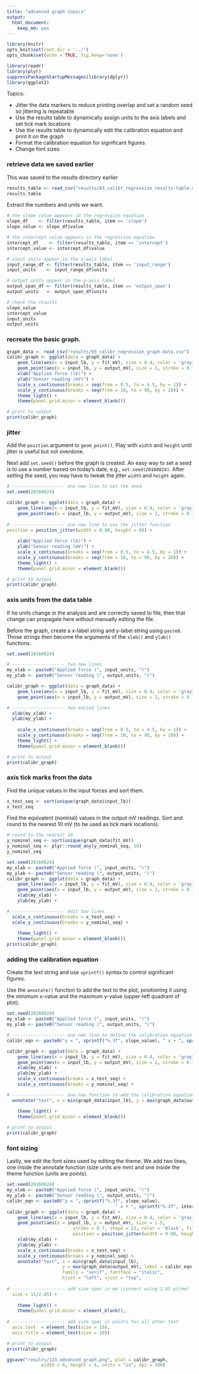 ```yaml
---
title: "advanced graph topics"
output:
  html_document:
    keep_md: yes
---
```


```r
library(knitr)
opts_knit$set(root.dir = '../')
opts_chunk$set(echo = TRUE, fig.keep='none')
```

```r
library(readr)
library(plyr)
suppressPackageStartupMessages(library(dplyr))
library(ggplot2)
```

Topics: 

- Jitter the data markers to reduce printing overlap and set a random seed so jittering is repeatable 
- Use the results table to dynamically assign units to the axis labels and set  tick mark locations
- Use the results table to dynamically edit the calibration equation and print it on the graph
- Format the calibration equation for significant figures
- Change font sizes

### retrieve data we saved earlier

This was saved to the results directory earlier

```r
results_table <- read_csv("results/03_calibr_regression_results-table.csv")
results_table
```

Extract the numbers and units we want. 

```r
# the slope value appears in the regression equation
slope_df    <- filter(results_table, item == 'slope')
slope_value <- slope_df$value

# the intercept value appears in the regression equation
intercept_df    <- filter(results_table, item == 'intercept')
intercept_value <- intercept_df$value

# input units appear in the x-axis label
input_range_df <- filter(results_table, item == 'input_range')
input_units    <- input_range_df$units

# output units appear in the y-axis label
output_span_df <- filter(results_table, item == 'output_span')
output_units   <- output_span_df$units

# check the results
slope_value
intercept_value
input_units
output_units
```


### recreate the basic graph. 

```r
graph_data <- read_csv("results/03_calibr_regression_graph-data.csv")
calibr_graph <- ggplot(data = graph_data) +
	geom_line(aes(x = input_lb, y = fit_mV), size = 0.4, color = 'gray70') + 
	geom_point(aes(x = input_lb, y = output_mV), size = 2, stroke = 0.7, shape = 21, color = 'black', fill= 'gray70') + 
	xlab("Applied force (lb)") + 
	ylab("Sensor reading (mV)") +
	scale_x_continuous(breaks = seq(from = 0.5, to = 4.5, by = 1)) +
	scale_y_continuous(breaks = seq(from = 10, to = 90, by = 20)) +
	theme_light() +
	theme(panel.grid.minor = element_blank())

# print to output	
print(calibr_graph)
```

### jitter

Add the `position` argument to `geom_point()`, Play with `width` and `height` until jitter is useful but not overdone. 

Next add `set.seed()` before the graph is created. An easy way to set a seed is to use a number based on today's date, e.g., `set.seed(20160824)`. After setting the seed, you may have to tweak the jitter `width` and `height` again. 

```r
# -------------------- one new line to set the seed
set.seed(20160824)

calibr_graph <- ggplot(data = graph_data) +
	geom_line(aes(x = input_lb, y = fit_mV), size = 0.4, color = 'gray70') + 
	geom_point(aes(x = input_lb, y = output_mV), size = 2, stroke = 0.7, shape = 21, color = 'black', fill= 'gray70', 
						 
# -------------------- one new line to use the jitter function
position = position_jitter(width = 0.08, height = 0)) + 
	
	xlab("Applied force (lb)") + 
	ylab("Sensor reading (mV)") +
	scale_x_continuous(breaks = seq(from = 0.5, to = 4.5, by = 1)) +
	scale_y_continuous(breaks = seq(from = 10, to = 90, by = 20)) +
	theme_light() +
	theme(panel.grid.minor = element_blank())

# print to output	
print(calibr_graph)
```

### axis units from the data table

If he units change in the analysis and are correctly saved to file, then that change can propagate here without manually editing the file. 

Before the graph, create a x-label string and y-label string using `paste0`. Those strings then become the arguments of the `xlab()` and `ylab()` functions. 

```r
set.seed(20160824)

# -------------------- two new lines
my_xlab <- paste0("Applied force (", input_units, ")")
my_ylab <- paste0("Sensor reading (", output_units, ")")

calibr_graph <- ggplot(data = graph_data) +
	geom_line(aes(x = input_lb, y = fit_mV), size = 0.4, color = 'gray70') + 
	geom_point(aes(x = input_lb, y = output_mV), size = 2, stroke = 0.7, shape = 21, color = 'black', fill= 'gray70', position = position_jitter(width = 0.08, height = 0)) + 

# -------------------- two edited lines	
  xlab(my_xlab) + 
  ylab(my_ylab) +
	
	scale_x_continuous(breaks = seq(from = 0.5, to = 4.5, by = 1)) +
	scale_y_continuous(breaks = seq(from = 10, to = 90, by = 20)) +
	theme_light() +
	theme(panel.grid.minor = element_blank())

# print to output	
print(calibr_graph)
```

### axis tick marks from the data

Find the unique values in the input forces and sort them. 

```r
x_test_seq <- sort(unique(graph_data$input_lb))
x_test_seq
```

Find the equivalent (nominal) values in the output mV readings. Sort and round to the nearest 10 mV (to be used as tick mark locations). 

```r
# round to the nearest 10
y_nominal_seq <- sort(unique(graph_data$fit_mV))
y_nominal_seq <- plyr::round_any(y_nominal_seq, 10)
y_nominal_seq
```

```r
set.seed(20160824)
my_xlab <- paste0("Applied force (", input_units, ")")
my_ylab <- paste0("Sensor reading (", output_units, ")")
calibr_graph <- ggplot(data = graph_data) +
	geom_line(aes(x = input_lb, y = fit_mV), size = 0.4, color = 'gray70') + 
	geom_point(aes(x = input_lb, y = output_mV), size = 2, stroke = 0.7, shape = 21, color = 'black', fill= 'gray70', position = position_jitter(width = 0.08, height = 0)) + 
	xlab(my_xlab) + 
	ylab(my_ylab) +

# -------------------- edit two lines
  scale_x_continuous(breaks = x_test_seq) +
  scale_y_continuous(breaks = y_nominal_seq) +
	
	theme_light() +
	theme(panel.grid.minor = element_blank())
print(calibr_graph)
```


### adding the calibration equation

Create the text string and use `sprintf()` syntax to control significant figures.

Use the `annotate()` function to add the text to the plot, positioning it using the minimum x-value and the maximum y-value (upper-left quadrant of plot).  

```r
set.seed(20160824)
my_xlab <- paste0("Applied force (", input_units, ")")
my_ylab <- paste0("Sensor reading (", output_units, ")")

# -------------------- one new line to define the calibration equation
calibr_eqn <- paste0("y = ", sprintf("%.3f", slope_value), " x + ", sprintf("%.3f", intercept_value)) 

calibr_graph <- ggplot(data = graph_data) +
	geom_line(aes(x = input_lb, y = fit_mV), size = 0.4, color = 'gray70') + 
	geom_point(aes(x = input_lb, y = output_mV), size = 2, stroke = 0.7, shape = 21, color = 'black', fill= 'gray70', position = position_jitter(width = 0.08, height = 0)) + 
	xlab(my_xlab) + 
	ylab(my_ylab) +
	scale_x_continuous(breaks = x_test_seq) +
	scale_y_continuous(breaks = y_nominal_seq) +

# -------------------- one new function to add the calibration equation
  annotate("text", x = min(graph_data$input_lb), y = max(graph_data$output_mV), label = calibr_eqn, family = "serif", fontface = "italic", hjust = "left", vjust = "top") + 

	theme_light() +
	theme(panel.grid.minor = element_blank())
		
# print to output	
print(calibr_graph)
```

### font sizing

Lastly, we edit the font sizes used by editing the theme. We add two lines, one inside the annotate function (size units are mm) and one inside the theme function (units are points). 

```r
set.seed(20160824)
my_xlab <- paste0("Applied force (", input_units, ")")
my_ylab <- paste0("Sensor reading (", output_units, ")")
calibr_eqn <- paste0("y = ", sprintf("%.3f", slope_value), 
										 " x + ", sprintf("%.3f", intercept_value)) 
calibr_graph <- ggplot(data = graph_data) +
	geom_line(aes(x = input_lb, y = fit_mV), size = 0.4, color = 'gray70') + 
	geom_point(aes(x = input_lb, y = output_mV), size = 1.5, 
						 stroke = 0.7, shape = 21, color = 'black', fill= 'gray70', 
						 position = position_jitter(width = 0.08, height = 0)) + 
	xlab(my_xlab) + 
	ylab(my_ylab) +
	scale_x_continuous(breaks = x_test_seq) +
	scale_y_continuous(breaks = y_nominal_seq) +
	annotate("text", x = min(graph_data$input_lb), 
					 y = max(graph_data$output_mV), label = calibr_eqn, 
					 family = "serif", fontface = "italic", 
					 hjust = "left", vjust = "top",
					 
# -------------------- add size spec in mm (convert using 2.85 pt/mm)
  size = 11/2.85) + 
	
	theme_light() +
	theme(panel.grid.minor = element_blank(), 
				
# -------------------- add size spec in points for all other text
  axis.text  = element_text(size = 10), 
  axis.title = element_text(size = 10))

# print to output	
print(calibr_graph)

ggsave("results/113_advanced_graph.png", plot = calibr_graph, 
			 width = 6, height = 4, units = "in", dpi = 300)
```

